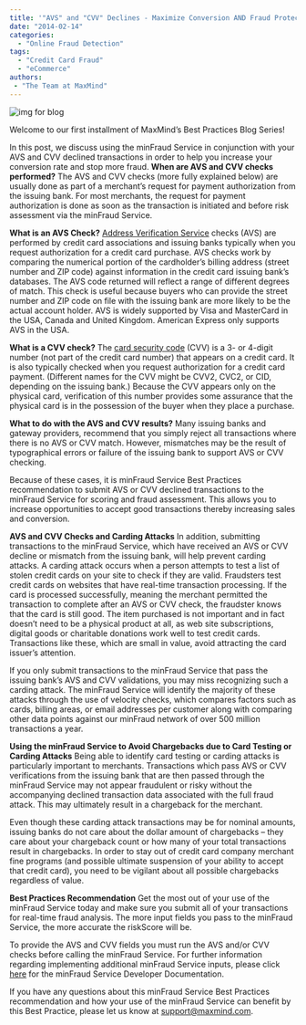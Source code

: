 ```yaml
---
title: '"AVS" and "CVV" Declines - Maximize Conversion AND Fraud Protection'
date: "2014-02-14"
categories:
  - "Online Fraud Detection"
tags:
  - "Credit Card Fraud"
  - "eCommerce"
authors:
 - "The Team at MaxMind"
---
```


![img for blog](images/img-for-blog.jpg)

Welcome to our first installment of MaxMind’s Best Practices Blog Series!

In this post, we discuss using the minFraud Service in conjunction with your AVS
and CVV declined transactions in order to help you increase your conversion rate
and stop more fraud. **When are AVS and CVV checks performed?** The AVS and CVV
checks (more fully explained below) are usually done as part of a merchant’s
request for payment authorization from the issuing bank. For most merchants, the
request for payment authorization is done as soon as the transaction is
initiated and before risk assessment via the minFraud Service.

**What is an AVS Check?**
[Address Verification Service](https://en.wikipedia.org/wiki/Address_Verification_System)
checks (AVS) are performed by credit card associations and issuing banks
typically when you request authorization for a credit card purchase. AVS checks
work by comparing the numerical portion of the cardholder’s billing address
(street number and ZIP code) against information in the credit card issuing
bank’s databases. The AVS code returned will reflect a range of different
degrees of match. This check is useful because buyers who can provide the street
number and ZIP code on file with the issuing bank are more likely to be the
actual account holder. AVS is widely supported by Visa and MasterCard in the
USA, Canada and United Kingdom. American Express only supports AVS in the USA.

**What is a CVV check?** The
[card security code](https://en.wikipedia.org/wiki/Card_security_code) (CVV) is
a 3- or 4-digit number (not part of the credit card number) that appears on a
credit card. It is also typically checked when you request authorization for a
credit card payment. (Different names for the CVV might be CVV2, CVC2, or CID,
depending on the issuing bank.) Because the CVV appears only on the physical
card, verification of this number provides some assurance that the physical card
is in the possession of the buyer when they place a purchase.

**What to do with the AVS and CVV results?** Many issuing banks and gateway
providers, recommend that you simply reject all transactions where there is no
AVS or CVV match. However, mismatches may be the result of typographical errors
or failure of the issuing bank to support AVS or CVV checking.

Because of these cases, it is minFraud Service Best Practices recommendation to
submit AVS or CVV declined transactions to the minFraud Service for scoring and
fraud assessment. This allows you to increase opportunities to accept good
transactions thereby increasing sales and conversion.

**AVS and CVV Checks and Carding Attacks** In addition, submitting transactions
to the minFraud Service, which have received an AVS or CVV decline or mismatch
from the issuing bank, will help prevent carding attacks. A carding attack
occurs when a person attempts to test a list of stolen credit cards on your site
to check if they are valid. Fraudsters test credit cards on websites that have
real-time transaction processing. If the card is processed successfully, meaning
the merchant permitted the transaction to complete after an AVS or CVV check,
the fraudster knows that the card is still good. The item purchased is not
important and in fact doesn’t need to be a physical product at all, as web site
subscriptions, digital goods or charitable donations work well to test credit
cards. Transactions like these, which are small in value, avoid attracting the
card issuer’s attention.

If you only submit transactions to the minFraud Service that pass the issuing
bank’s AVS and CVV validations, you may miss recognizing such a carding attack.
The minFraud Service will identify the majority of these attacks through the use
of velocity checks, which compares factors such as cards, billing areas, or
email addresses per customer along with comparing other data points against our
minFraud network of over 500 million transactions a year.

**Using the minFraud Service to Avoid Chargebacks due to Card Testing or Carding
Attacks** Being able to identify card testing or carding attacks is particularly
important to merchants. Transactions which pass AVS or CVV verifications from
the issuing bank that are then passed through the minFraud Service may not
appear fraudulent or risky without the accompanying declined transaction data
associated with the full fraud attack. This may ultimately result in a
chargeback for the merchant.

Even though these carding attack transactions may be for nominal amounts,
issuing banks do not care about the dollar amount of chargebacks – they care
about your chargeback count or how many of your total transactions result in
chargebacks. In order to stay out of credit card company merchant fine programs
(and possible ultimate suspension of your ability to accept that credit card),
you need to be vigilant about all possible chargebacks regardless of value.

**Best Practices Recommendation** Get the most out of your use of the minFraud
Service today and make sure you submit all of your transactions for real-time
fraud analysis. The more input fields you pass to the minFraud Service, the more
accurate the riskScore will be.

To provide the AVS and CVV fields you must run the AVS and/or CVV checks before
calling the minFraud Service. For further information regarding implementing
additional minFraud Service inputs, please click
[here](https://dev.maxmind.com/minfraud/) for the minFraud Service Developer
Documentation.

If you have any questions about this minFraud Service Best Practices
recommendation and how your use of the minFraud Service can benefit by this Best
Practice, please let us know at
[support@maxmind.com](mailto:support@maxmind.com).
